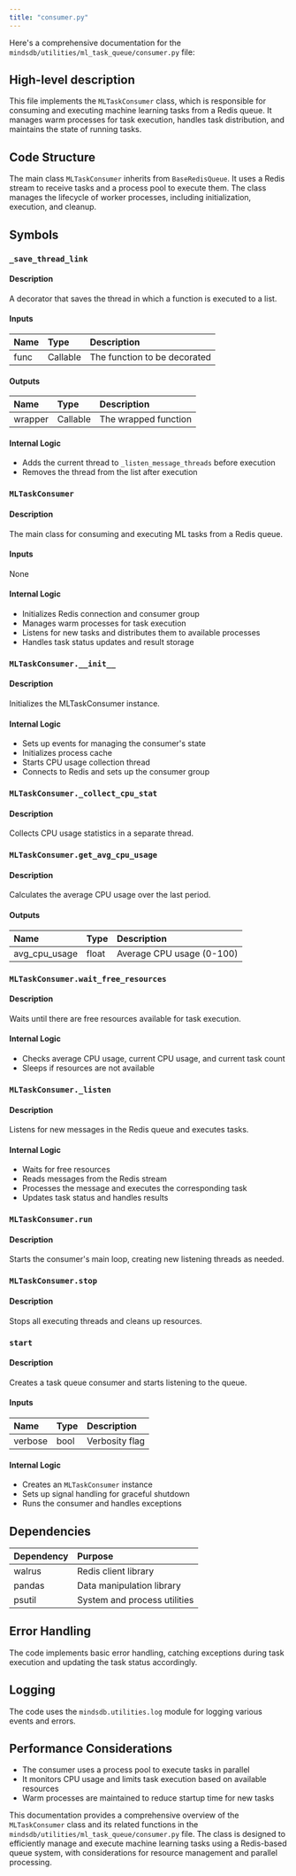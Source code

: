 ```yaml
---
title: "consumer.py"
---
```


Here's a comprehensive documentation for the `mindsdb/utilities/ml_task_queue/consumer.py` file:

## High-level description
This file implements the `MLTaskConsumer` class, which is responsible for consuming and executing machine learning tasks from a Redis queue. It manages warm processes for task execution, handles task distribution, and maintains the state of running tasks.

## Code Structure
The main class `MLTaskConsumer` inherits from `BaseRedisQueue`. It uses a Redis stream to receive tasks and a process pool to execute them. The class manages the lifecycle of worker processes, including initialization, execution, and cleanup.

## Symbols

### `_save_thread_link`
#### Description
A decorator that saves the thread in which a function is executed to a list.

#### Inputs
| Name | Type | Description |
|:-----|:-----|:------------|
| func | Callable | The function to be decorated |

#### Outputs
| Name | Type | Description |
|:-----|:-----|:------------|
| wrapper | Callable | The wrapped function |

#### Internal Logic
- Adds the current thread to `_listen_message_threads` before execution
- Removes the thread from the list after execution

### `MLTaskConsumer`
#### Description
The main class for consuming and executing ML tasks from a Redis queue.

#### Inputs
None

#### Internal Logic
- Initializes Redis connection and consumer group
- Manages warm processes for task execution
- Listens for new tasks and distributes them to available processes
- Handles task status updates and result storage

### `MLTaskConsumer.__init__`
#### Description
Initializes the MLTaskConsumer instance.

#### Internal Logic
- Sets up events for managing the consumer's state
- Initializes process cache
- Starts CPU usage collection thread
- Connects to Redis and sets up the consumer group

### `MLTaskConsumer._collect_cpu_stat`
#### Description
Collects CPU usage statistics in a separate thread.

### `MLTaskConsumer.get_avg_cpu_usage`
#### Description
Calculates the average CPU usage over the last period.

#### Outputs
| Name | Type | Description |
|:-----|:-----|:------------|
| avg_cpu_usage | float | Average CPU usage (0-100) |

### `MLTaskConsumer.wait_free_resources`
#### Description
Waits until there are free resources available for task execution.

#### Internal Logic
- Checks average CPU usage, current CPU usage, and current task count
- Sleeps if resources are not available

### `MLTaskConsumer._listen`
#### Description
Listens for new messages in the Redis queue and executes tasks.

#### Internal Logic
- Waits for free resources
- Reads messages from the Redis stream
- Processes the message and executes the corresponding task
- Updates task status and handles results

### `MLTaskConsumer.run`
#### Description
Starts the consumer's main loop, creating new listening threads as needed.

### `MLTaskConsumer.stop`
#### Description
Stops all executing threads and cleans up resources.

### `start`
#### Description
Creates a task queue consumer and starts listening to the queue.

#### Inputs
| Name | Type | Description |
|:-----|:-----|:------------|
| verbose | bool | Verbosity flag |

#### Internal Logic
- Creates an `MLTaskConsumer` instance
- Sets up signal handling for graceful shutdown
- Runs the consumer and handles exceptions

## Dependencies
| Dependency | Purpose |
|:-----------|:--------|
| walrus | Redis client library |
| pandas | Data manipulation library |
| psutil | System and process utilities |

## Error Handling
The code implements basic error handling, catching exceptions during task execution and updating the task status accordingly.

## Logging
The code uses the `mindsdb.utilities.log` module for logging various events and errors.

## Performance Considerations
- The consumer uses a process pool to execute tasks in parallel
- It monitors CPU usage and limits task execution based on available resources
- Warm processes are maintained to reduce startup time for new tasks

This documentation provides a comprehensive overview of the `MLTaskConsumer` class and its related functions in the `mindsdb/utilities/ml_task_queue/consumer.py` file. The class is designed to efficiently manage and execute machine learning tasks using a Redis-based queue system, with considerations for resource management and parallel processing.